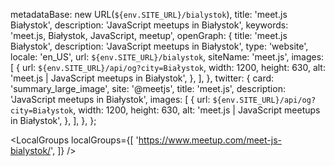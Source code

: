 
  metadataBase: new URL(`${env.SITE_URL}/bialystok`),
  title: 'meet.js Białystok',
  description: 'JavaScript meetups in Białystok',
  keywords: 'meet.js, Białystok, JavaScript, meetup',
  openGraph: {
    title: 'meet.js Białystok',
    description: 'JavaScript meetups in Białystok',
    type: 'website',
    locale: 'en_US',
    url: `${env.SITE_URL}/bialystok`,
    siteName: 'meet.js',
    images: [
      {
        url: `${env.SITE_URL}/api/og?city=Białystok`,
        width: 1200,
        height: 630,
        alt: 'meet.js | JavaScript meetups in Białystok',
      },
    ],
  },
  twitter: {
    card: 'summary_large_image',
    site: '@meetjs',
    title: 'meet.js',
    description: 'JavaScript meetups in Białystok',
    images: [
      {
        url: `${env.SITE_URL}/api/og?city=Białystok`,
        width: 1200,
        height: 630,
        alt: 'meet.js | JavaScript meetups in Białystok',
      },
    ],
  },
};

<CityBanner city="Białystok" background="city/bialystok.jpg" />

<LocalGroups
  localGroups={[
    'https://www.meetup.com/meet-js-bialystok/',
  ]}
/>

<FAQ questions={BialystokFAQ} />

<Organizers city="Białystok" organizers={BialystokOrganizers} />

<CityEmail email="bialystok@meetjs.pl" />